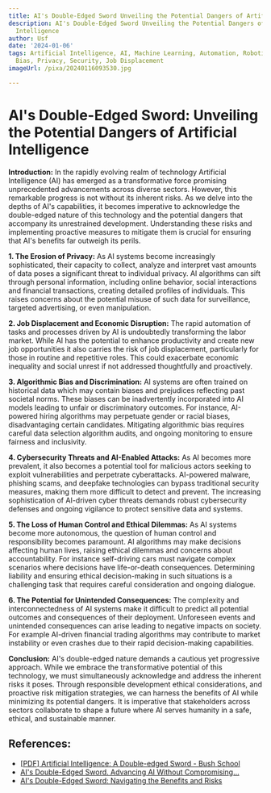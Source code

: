 ```yaml
---
title: AI's Double-Edged Sword Unveiling the Potential Dangers of Artificial Intelligence
description: AI's Double-Edged Sword Unveiling the Potential Dangers of Artificial
  Intelligence
author: Usf
date: '2024-01-06'
tags: Artificial Intelligence, AI, Machine Learning, Automation, Robotics, Ethics,
  Bias, Privacy, Security, Job Displacement
imageUrl: /pixa/20240116093530.jpg

---
```

# AI's Double-Edged Sword: Unveiling the Potential  Dangers of Artificial Intelligence

**Introduction:**
In the rapidly evolving realm of technology Artificial Intelligence (AI) has emerged  as a transformative force promising unprecedented advancements across diverse sectors. However, this remarkable progress is not without its inherent risks. As we delve into the depths of AI's capabilities,  it becomes imperative to acknowledge the double-edged nature of this technology  and the  potential dangers that accompany its unrestrained development. Understanding these risks and  implementing proactive measures to mitigate them  is crucial for ensuring  that AI's benefits far outweigh its perils.

**1. The Erosion of  Privacy:**
As AI systems become increasingly sophisticated, their  capacity to collect, analyze  and  interpret vast amounts of data poses a significant threat to individual privacy. AI algorithms can sift through personal information, including online behavior, social interactions and financial transactions, creating detailed profiles of individuals. This raises concerns about the potential misuse of such data for surveillance, targeted advertising, or even manipulation.

**2. Job Displacement and Economic Disruption:**
The  rapid automation of tasks and processes driven by AI is undoubtedly transforming the labor  market.  While AI has  the potential to enhance productivity and create new job opportunities it also carries the risk of  job displacement, particularly for those in routine and repetitive roles. This could exacerbate economic inequality and social unrest  if not addressed  thoughtfully and proactively.

**3. Algorithmic Bias and Discrimination:**
AI systems are often trained on historical data which  may contain  biases  and prejudices reflecting past societal norms. These biases can be inadvertently incorporated into AI models leading to unfair or  discriminatory outcomes. For instance, AI-powered hiring algorithms may perpetuate  gender or racial biases, disadvantaging  certain candidates. Mitigating algorithmic bias requires careful data selection algorithm  audits, and ongoing monitoring to ensure  fairness and inclusivity.

**4. Cybersecurity Threats and AI-Enabled Attacks:**
As AI becomes more prevalent, it also becomes a potential tool for malicious actors seeking to exploit vulnerabilities and perpetrate  cyberattacks. AI-powered malware, phishing scams, and deepfake  technologies  can bypass traditional security measures, making them more difficult to detect and prevent. The increasing  sophistication of AI-driven cyber threats demands robust cybersecurity defenses and ongoing vigilance to protect sensitive data and systems.

**5. The Loss of  Human Control and  Ethical Dilemmas:**
As AI systems become more autonomous, the question of human control and responsibility becomes paramount. AI algorithms may make decisions affecting human lives, raising ethical  dilemmas and concerns about  accountability. For instance self-driving  cars must navigate complex scenarios where decisions have life-or-death consequences. Determining liability and ensuring ethical decision-making in  such situations is a challenging task that requires careful consideration and ongoing dialogue.

**6. The  Potential for Unintended Consequences:**
The complexity and interconnectedness of AI  systems make it difficult to predict  all potential outcomes and consequences of their  deployment. Unforeseen events and unintended consequences can arise leading to  negative impacts on society. For example AI-driven financial trading algorithms  may  contribute to market instability or even crashes due to  their  rapid decision-making capabilities.

**Conclusion:**
AI's  double-edged nature  demands a cautious yet progressive approach. While we embrace the transformative potential of this technology, we must simultaneously acknowledge and address the inherent risks it poses. Through responsible development ethical considerations,  and proactive risk mitigation strategies, we can  harness the  benefits of  AI while minimizing its  potential dangers. It  is imperative that stakeholders across  sectors collaborate to shape a future where AI serves humanity in a safe, ethical, and sustainable manner.

## References:
- [[PDF] Artificial Intelligence: A Double-edged Sword - Bush School](https://bush.tamu.edu/wp-content/uploads/2020/07/V11-9_AI_Takeaway.pdf)
- [AI's Double-Edged Sword. Advancing AI Without Compromising…](https://bootcamp.uxdesign.cc/ais-double-edged-sword-e3568f468a79)
- [AI's Double-Edged Sword: Navigating the Benefits and Risks](https://www.linkedin.com/pulse/ais-double-edged-sword-navigating-benefits-risks-peter-loosley-dgtgc)
